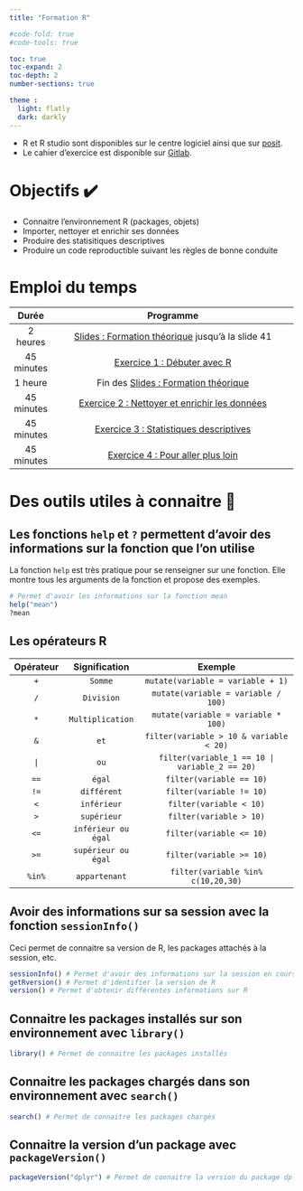 ```yaml
---
title: "Formation R"

#code-fold: true
#code-tools: true

toc: true
toc-expand: 2
toc-depth: 2
number-sections: true

theme :
  light: flatly
  dark: darkly
---
```


::: callout-note
-   R et R studio sont disponibles sur le centre logiciel ainsi que sur [posit](https://posit.co/download/rstudio-desktop/).
-   Le cahier d'exercice est disponible sur [Gitlab](https://gitlab.intranet.social.gouv.fr/Dares/Interdepartements/Formations_internes_R).
:::

# Objectifs ✔️

-   Connaitre l'environnement R (packages, objets)
-   Importer, nettoyer et enrichir ses données
-   Produire des statisitiques descriptives
-   Produire un code reproductible suivant les règles de bonne conduite

# Emploi du temps

|   Durée    |                         Programme                                   |
|:----------:|:-------------------------------------------------------------------:|
| 2 heures   | [Slides : Formation théorique](slides.qmd) jusqu'à la slide 41       |
| 45 minutes | [Exercice 1 : Débuter avec R](exercice_1.qmd)                       |
| 1 heure    | Fin des [Slides : Formation théorique](slides.qmd)                  |
| 45 minutes | [Exercice 2 : Nettoyer et enrichir les données](exercice_2.qmd)     |
| 45 minutes | [Exercice 3 : Statistiques descriptives](exercice_3.qmd)            |
| 45 minutes | [Exercice 4 : Pour aller plus loin](exercice_4.qmd)                 |


# Des outils utiles à connaitre 🧰

::: {.callout-tip collapse="true"}
## Les fonctions `help` et `?` permettent d'avoir des informations sur la fonction que l'on utilise
La fonction `help` est très pratique pour se renseigner sur une fonction. Elle montre tous les arguments de la fonction et propose des exemples.
```r
# Permet d'avoir les informations sur la fonction mean 
help("mean") 
?mean
```
:::

::: {.callout-tip collapse="true"}
## Les opérateurs R

| Opérateur | Signification        | Exemple                                       |
|:---------:|:--------------------:|:---------------------------------------------:|
| `+`       |  `Somme`             | `mutate(variable = variable + 1)`             |
| `/`       |  `Division`          | `mutate(variable = variable / 100)`           |
| `* `      |  `Multiplication`    | `mutate(variable = variable * 100)`           |
| `&`       |  `et`                | `filter(variable > 10 & variable < 20)`       |
| `|`       |  `ou`                | `filter(variable_1 == 10 | variable_2 == 20)` |
| `==`      |  `égal`              | `filter(variable == 10)`                      |
| `!=`      |  `différent`         | `filter(variable != 10)`                      |
| `<`       |  `inférieur`         | `filter(variable < 10)`                       |
| `>`       |  `supérieur`         | `filter(variable > 10)`                       |
| `<=`      | `inférieur ou égal`  | `filter(variable <= 10)`                      |
| `>=`      | `supérieur ou égal`  | `filter(variable >= 10)`                      |
| `%in%`    | `appartenant`        | `filter(variable %in% c(10,20,30)`            |


:::


::: {.callout-tip collapse="true"}
## Avoir des informations sur sa session avec la fonction `sessionInfo()`
Ceci permet de connaitre sa version de R, les packages attachés à la session, etc. 
```r
sessionInfo() # Permet d'avoir des informations sur la session en cours dont la version de R
getRversion() # Permet d'identifier la version de R
version() # Permet d'obtenir différentes informations sur R
```
:::

::: {.callout-tip collapse="true"}
## Connaitre les packages installés sur son environnement avec `library()`

```r
library() # Permet de connaitre les packages installés
```
:::

::: {.callout-tip collapse="true"}
## Connaitre les packages chargés dans son environnement avec `search()`

```r
search() # Permet de connaitre les packages chargés 
```
:::

::: {.callout-tip collapse="true"}
## Connaitre la version d'un package avec `packageVersion()`

```r
packageVersion("dplyr") # Permet de connaitre la version du package dplyr
```
:::
